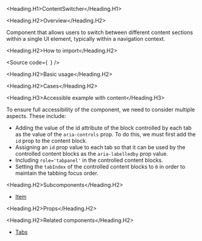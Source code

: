 

<Meta of={Stories} />

<Heading.H1>ContentSwitcher</Heading.H1>

<Heading.H2>Overview</Heading.H2>

Component that allows users to switch between different content sections within a single UI element, typically within a navigation context.

<Heading.H2>How to import</Heading.H2>

<Source
  code={`
`}
/>

<Heading.H2>Basic usage</Heading.H2>

<Canvas of={Stories.Base} />

<Heading.H2>Cases</Heading.H2>

<Heading.H3>Accessible example with content</Heading.H3>

To ensure full accessibility of the component, we need to consider multiple aspects. These include:

- Adding the value of the id attribute of the block controlled by each tab as the value of the `aria-controls` prop. To do this, we must first add the `id` prop to the content block.
- Assigning an `id` prop value to each tab so that it can be used by the controlled content blocks as the `aria-labelledby` prop value.
- Including `role='tabpanel'` in the controlled content blocks.
- Setting the `tabIndex` of the controlled content blocks to `0` in order to maintain the tabbing focus order.

<Canvas of={CaseStories.AccesibleWithContent} />

<Heading.H2>Subcomponents</Heading.H2>

- [Item](?path=/docs/components-core-navigation-contentswitcher-subcomponents--docs)

<Heading.H2>Props</Heading.H2>

<ArgTypes of={Stories} />

<Heading.H2>Related components</Heading.H2>

- [Tabs](?path=/docs/components-core-navigation-tabs--docs)
